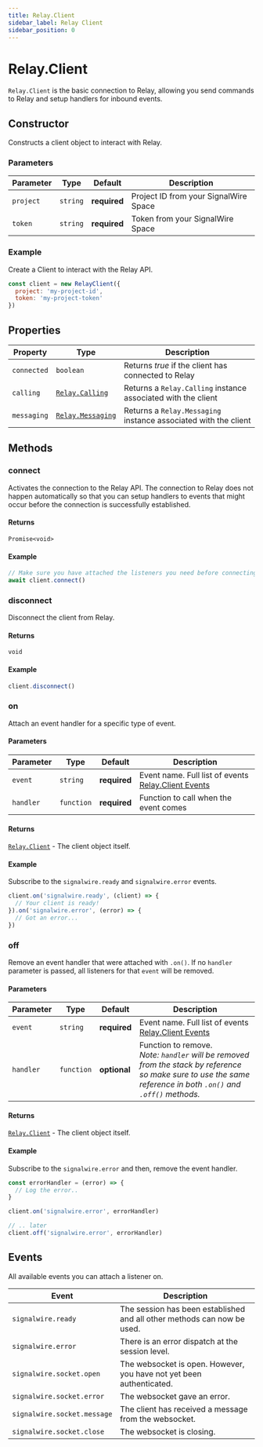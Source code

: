 ```yaml
---
title: Relay.Client
sidebar_label: Relay Client
sidebar_position: 0
---
```


[relay-calling]: /sdks/relay-realtime-sdk/v2/language/nodejs/calling
[relay-messaging]: /sdks/relay-realtime-sdk/v2/language/nodejs/messaging
[link]: #events
[link-1]: #

# Relay.Client

`Relay.Client` is the basic connection to Relay, allowing you send commands to Relay and setup handlers for inbound events.

## Constructor

Constructs a client object to interact with Relay.

### Parameters

| Parameter | Type | Default | Description |
| --------- | ---- | ------- | ----------- |
| `project` | `string` | **required** | Project ID from your SignalWire Space |
| `token` | `string` | **required** | Token from your SignalWire Space |

### Example

Create a Client to interact with the Relay API.

```javascript
const client = new RelayClient({
  project: 'my-project-id',
  token: 'my-project-token'
})
```

## Properties

| Property | Type | Description |
| -------- | ---- | ----------- |
| `connected` | `boolean` | Returns _true_ if the client has connected to Relay |
| `calling` | [`Relay.Calling`][relay-calling] | Returns a `Relay.Calling` instance associated with the client |
| `messaging` | [`Relay.Messaging`][relay-messaging] | Returns a `Relay.Messaging` instance associated with the client |

## Methods

### connect

Activates the connection to the Relay API. The connection to Relay does not happen automatically so that you can setup handlers to events that might occur before the connection is successfully established.

#### Returns

`Promise<void>`

#### Example

```javascript
// Make sure you have attached the listeners you need before connecting the client, or you might miss some events.
await client.connect()
```

### disconnect

Disconnect the client from Relay.

#### Returns

`void`

#### Example

```javascript
client.disconnect()
```

### on

Attach an event handler for a specific type of event.

#### Parameters

| Parameter | Type | Default | Description |
| --------- | ---- | ------- | ----------- |
| `event` | `string` | **required** | Event name. Full list of events [Relay.Client Events][link] |
| `handler` | `function` | **required** | Function to call when the event comes |

#### Returns

[`Relay.Client`][link-1] - The client object itself.

#### Example

Subscribe to the `signalwire.ready` and `signalwire.error` events.

```javascript
client.on('signalwire.ready', (client) => {
  // Your client is ready!
}).on('signalwire.error', (error) => {
  // Got an error...
})
```

### off

Remove an event handler that were attached with `.on()`. If no `handler` parameter is passed, all listeners for that `event` will be removed.

#### Parameters

| Parameter | Type | Default | Description |
| --------- | ---- | ------- | ----------- |
| `event` | `string` | **required** | Event name. Full list of events [Relay.Client Events][link] |
| `handler` | `function` | **optional** | Function to remove. <br /> _Note: `handler` will be removed from the stack by reference so make sure to use the same reference in both `.on()` and `.off()` methods._ |

#### Returns

[`Relay.Client`][link-1] - The client object itself.

#### Example

Subscribe to the `signalwire.error` and then, remove the event handler.

```javascript
const errorHandler = (error) => {
  // Log the error..
}

client.on('signalwire.error', errorHandler)

// .. later
client.off('signalwire.error', errorHandler)
```

## Events

All available events you can attach a listener on.

| Event | Description |
| ----- | ----------- |
| `signalwire.ready` | The session has been established and all other methods can now be used. |
| `signalwire.error` | There is an error dispatch at the session level. |
| `signalwire.socket.open` | The websocket is open. However, you have not yet been authenticated. |
| `signalwire.socket.error` | The websocket gave an error. |
| `signalwire.socket.message` | The client has received a message from the websocket. |
| `signalwire.socket.close` | The websocket is closing. |